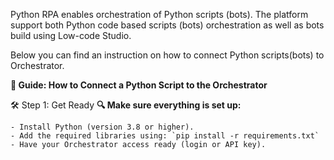 Python RPA enables orchestration of Python scripts (bots). The platform support both Python code based scripts (bots) orchestration as well as bots build using Low-code Studio.

Below you can find an instruction on how to connect Python scripts(bots) to Orchestrator.

**🚀 Guide: How to Connect a Python Script to the Orchestrator**

🛠️ Step 1: Get Ready
**🔍 Make sure everything is set up:**

    - Install Python (version 3.8 or higher).
    - Add the required libraries using: `pip install -r requirements.txt`
    - Have your Orchestrator access ready (login or API key).
